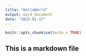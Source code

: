 ```yaml
---
title: "HelloWorld"
output: word_document
date: "2025-01-17"
---
```


```r
knitr::opts_chunk$set(echo = TRUE)
```

## This is a markdown file

```{}
```

```{}
```

```{}
```
